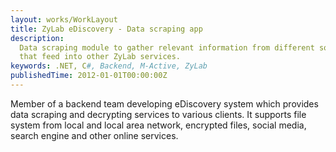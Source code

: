 ```yaml
---
layout: works/WorkLayout
title: ZyLab eDiscovery - Data scraping app
description:
  Data scraping module to gather relevant information from different sources
  that feed into other ZyLab services.
keywords: .NET, C#, Backend, M-Active, ZyLab
publishedTime: 2012-01-01T00:00:00Z
---
```


Member of a backend team developing eDiscovery system which provides data
scraping and decrypting services to various clients. It supports file system
from local and local area network, encrypted files, social media, search engine
and other online services.
